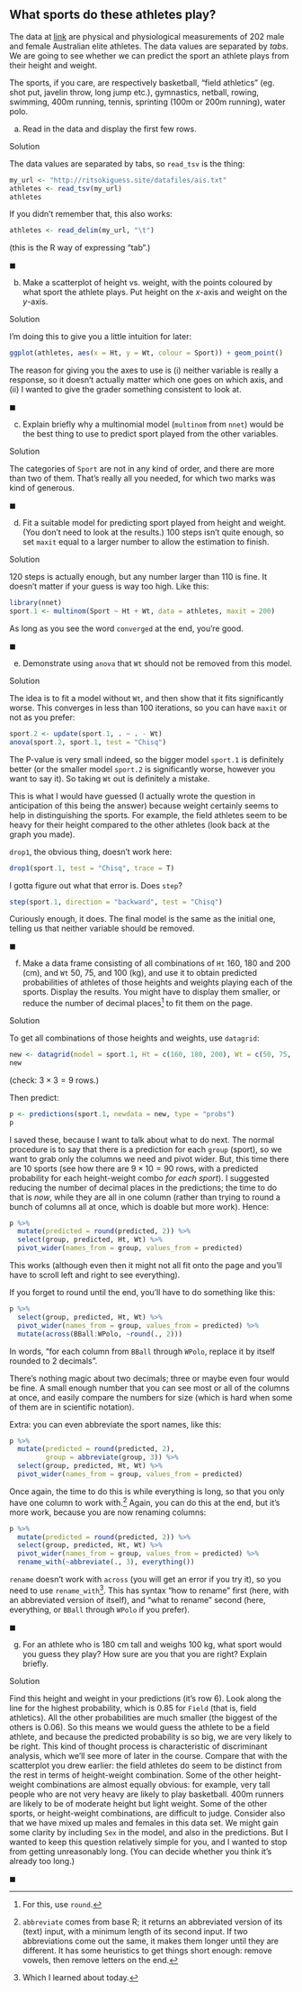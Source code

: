 ##  What sports do these athletes play?


 The data at
[link](http://ritsokiguess.site/datafiles/ais.txt) are physical
and physiological measurements of 202 male and female Australian elite
athletes. The data values are separated by *tabs*. We are going
to see whether we can predict the sport an athlete plays from their
height and weight.

The sports, if you care, are respectively basketball, 
"field athletics" (eg. shot put, javelin throw, long jump etc.),
gymnastics, netball, rowing, swimming, 400m running, tennis, sprinting
(100m or 200m running), water polo.



(a) Read in the data and display the first few rows.

Solution


The data values are separated by tabs, so `read_tsv` is
the thing:
```r
my_url <- "http://ritsokiguess.site/datafiles/ais.txt"
athletes <- read_tsv(my_url)
athletes
```

     

If you didn't remember that, this also works:

```r
athletes <- read_delim(my_url, "\t")
```

 

(this is the R way of expressing "tab".)

$\blacksquare$

(b) Make a scatterplot of height vs.\ weight, with the points
coloured by what sport the athlete plays. Put height on the $x$-axis
and weight on the $y$-axis.

Solution


I'm doing this to give you a little intuition for later:
```r
ggplot(athletes, aes(x = Ht, y = Wt, colour = Sport)) + geom_point()
```

     

The reason for giving you the axes to use is (i) neither variable is
really a response, so it doesn't actually matter which one goes on
which axis, and (ii) I wanted to give the grader something consistent
to look at.


$\blacksquare$


(c) Explain briefly why a multinomial model (`multinom`
from `nnet`) would be the best thing to use to predict sport
played from the other variables.

Solution


The categories of `Sport` are not in any kind of order, and
there are more than two of them.
That's really all you needed, for which two marks was kind of
generous. 

$\blacksquare$

(d) Fit a suitable model for predicting sport played from
height and weight. (You don't need to look at the results.) 100
steps isn't quite enough, so set `maxit` equal to a larger
number to allow the estimation to finish.

Solution


120 steps is actually enough, but any number larger than 110 is
fine. It doesn't matter if your guess is way too high. Like this:

```r
library(nnet)
sport.1 <- multinom(Sport ~ Ht + Wt, data = athletes, maxit = 200)
```

 

As long as you see the word `converged` at the end, you're
good. 

$\blacksquare$

(e) Demonstrate using `anova` that `Wt` should
not be removed from this model.

Solution


The idea is to fit a model without `Wt`, and then show that
it fits significantly worse. This converges in less than 100 iterations, so you can have `maxit` or not as you prefer:

```r
sport.2 <- update(sport.1, . ~ . - Wt)
anova(sport.2, sport.1, test = "Chisq")
```

     

The P-value is very small indeed, so the bigger model `sport.1`
is definitely better (or the smaller model `sport.2` is
significantly worse, however you want to say it). So taking
`Wt` out is definitely a mistake. 

This is what I would have guessed (I actually wrote the question in
anticipation of this being the answer) because weight certainly seems
to help in distinguishing the sports. For example, the field athletes
seem to be heavy for their height compared to the other athletes (look
back at the graph you made). 

`drop1`, the obvious thing, doesn't work here:

```r
drop1(sport.1, test = "Chisq", trace = T)
```

 

I gotta figure out what that error is.
Does `step`?

```r
step(sport.1, direction = "backward", test = "Chisq")
```

 

Curiously enough, it does. The final model is the same as the initial
one, telling us that neither variable should be removed.

$\blacksquare$

(f) Make a data frame consisting of all combinations of
`Ht` 160, 180 and 200 (cm), and `Wt` 50, 75, and 100
(kg), and use it to obtain predicted probabilities of athletes of
those heights and weights playing each of the sports. Display the
results. You might have to display them smaller, or reduce the
number of decimal places^[For this, use `round`.] 
to fit them on the page.

Solution

To get all combinations of those heights and weights, use `datagrid`:

```r
new <- datagrid(model = sport.1, Ht = c(160, 180, 200), Wt = c(50, 75, 100))
new
```

(check: $3 \times 3 = 9$ rows.)

Then predict:

```r
p <- predictions(sport.1, newdata = new, type = "probs")
p
```

I saved these, because I want to talk about what to do next. The normal procedure is to say that there is a prediction for each `group` (sport), so we want to grab only the columns we need and pivot wider. But, this time there are 10 sports (see how there are $9 \times 10 = 90$ rows, with a predicted probability for each height-weight combo *for each sport*). I suggested reducing the number of decimal places in the predictions; the time to do that is *now*, while they are all in one column (rather than trying to round a bunch of columns all at once, which is doable but more work). Hence:

```r
p %>% 
  mutate(predicted = round(predicted, 2)) %>% 
  select(group, predicted, Ht, Wt) %>% 
  pivot_wider(names_from = group, values_from = predicted)
```

This works (although even then it might not all fit onto the page and you'll have to scroll left and right to see everything).

If you forget to round until the end, you'll have to do something like this:

```r
p %>% 
  select(group, predicted, Ht, Wt) %>% 
  pivot_wider(names_from = group, values_from = predicted) %>% 
  mutate(across(BBall:WPolo, ~round(., 2)))
```

In words, "for each column from `BBall` through `WPolo`, replace it by itself rounded to 2 decimals".

There's nothing magic about two decimals; three or maybe even four would be fine. A small enough number that you can see most or all of the columns at once, and easily compare the numbers for size (which is hard when some of them are in scientific notation).

Extra: you can even abbreviate the sport names, like this:

```r
p %>% 
  mutate(predicted = round(predicted, 2),
         group = abbreviate(group, 3)) %>% 
  select(group, predicted, Ht, Wt) %>% 
  pivot_wider(names_from = group, values_from = predicted) 
```

Once again, the time to do this is while everything is long, so that you only have one column to work with.^[`abbreviate` comes from base R; it returns an abbreviated version of its (text) input, with a minimum length of its second input. If two abbreviations come out the same, it makes them longer until they are different. It has some heuristics to get things short enough: remove vowels, then remove letters on the end.] Again, you can do this at the end, but it's more work, because you are now renaming columns:

```r
p %>% 
  mutate(predicted = round(predicted, 2)) %>% 
  select(group, predicted, Ht, Wt) %>% 
  pivot_wider(names_from = group, values_from = predicted) %>% 
  rename_with(~abbreviate(., 3), everything())
```

`rename` doesn't work with `across` (you will get an error if you try it), so you need to use `rename_with`^[Which I learned about today.]. This has syntax "how to rename" first (here, with an abbreviated version of itself), and "what to rename" second (here, everything, or `BBall` through `WPolo` if you prefer). 

    
$\blacksquare$

(g) For an athlete who is 180 cm tall and weighs 100 kg, what
 sport would you guess they play? How sure are you that you are
 right? Explain briefly.

Solution


Find this height and weight in your predictions (it's row 6). Look
along the line for the highest probability, which is 0.85 for
`Field` (that is, field athletics). All the other
probabilities are much smaller (the biggest of the others is
0.06). So this means we would guess the athlete to be a field
athlete, and because the predicted probability is so big, we are
very likely to be right.
This kind of thought process is characteristic of discriminant
analysis, which we'll see more of later in the course.
Compare that with the scatterplot you drew earlier: the field
athletes do seem to be distinct from the rest in terms of
height-weight combination. 
Some of the other height-weight combinations are almost equally
obvious: for example, very tall people who are not very heavy are
likely to play basketball. 400m runners are likely to be of
moderate height but light weight. Some of the other sports, or
height-weight combinations, are difficult to judge. Consider also
that we have mixed up males and females in this data set. We might
gain some clarity by including `Sex` in the model, and also
in the predictions. But I wanted to keep this question relatively
simple for you, and I wanted to stop from getting unreasonably
long. (You can decide whether you think it's already too long.)
 
$\blacksquare$



